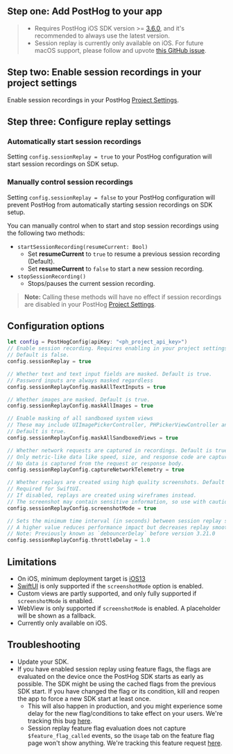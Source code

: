 ## Step one: Add PostHog to your app



<IOSInstall />

> - Requires PostHog iOS SDK version >= [3.6.0](https://github.com/PostHog/posthog-ios/releases), and it's recommended to always use the latest version.
> - Session replay is currently only available on iOS. For future macOS support, please follow and upvote [this GitHub issue](https://github.com/PostHog/posthog-ios/issues/200).

## Step two: Enable session recordings in your project settings

Enable session recordings in your PostHog [Project Settings](https://app.posthog.com/project/settings).

<ProductScreenshot
  imageLight={EnableSessionReplayLight} 
  imageDark={EnableSessionReplayDark} 
  alt="Enable session recordings in your PostHog'"
  classes="rounded"
/>

## Step three: Configure replay settings

### Automatically start session recordings

Setting `config.sessionReplay = true` to your PostHog configuration will start session recordings on SDK setup.

### Manually control session recordings

Setting `config.sessionReplay = false` to your PostHog configuration will prevent PostHog from automatically starting session recordings on SDK setup. 

You can manually control when to start and stop session recordings using the following two methods:

- `startSessionRecording(resumeCurrent: Bool)`
  - Set **resumeCurrent** to `true` to resume a previous session recording (Default). 
  - Set **resumeCurrent** to `false` to start a new session recording. 
- `stopSessionRecording()` 
  - Stops/pauses the current session recording.

> **Note:** Calling these methods will have no effect if session recordings are disabled in your PostHog [Project Settings](https://app.posthog.com/project/settings).

## Configuration options

```swift
let config = PostHogConfig(apiKey: "<ph_project_api_key>")
// Enable session recording. Requires enabling in your project settings as well.
// Default is false.
config.sessionReplay = true

// Whether text and text input fields are masked. Default is true.
// Password inputs are always masked regardless
config.sessionReplayConfig.maskAllTextInputs = true

// Whether images are masked. Default is true.
config.sessionReplayConfig.maskAllImages = true

// Enable masking of all sandboxed system views
// These may include UIImagePickerController, PHPickerViewController and CNContactPickerViewController
// Default is true.
config.sessionReplayConfig.maskAllSandboxedViews = true

// Whether network requests are captured in recordings. Default is true
// Only metric-like data like speed, size, and response code are captured. 
// No data is captured from the request or response body.
config.sessionReplayConfig.captureNetworkTelemetry = true

// Whether replays are created using high quality screenshots. Default is false.
// Required for SwiftUI.
// If disabled, replays are created using wireframes instead.
// The screenshot may contain sensitive information, so use with caution
config.sessionReplayConfig.screenshotMode = true

// Sets the minimum time interval (in seconds) between session replay snapshots.
// A higher value reduces performance impact but decreases replay smoothness. Default is 1.0s.
// Note: Previously known as `debouncerDelay` before version 3.21.0
config.sessionReplayConfig.throttleDelay = 1.0
```

## Limitations

- On iOS, minimum deployment target is [iOS13](/docs/libraries/ios)
- [SwiftUI](https://developer.apple.com/xcode/swiftui/) is only supported if the `screenshotMode` option is enabled.
- Custom views are partly supported, and only fully supported if `screenshotMode`  is enabled.
- WebView is only supported if `screenshotMode` is enabled. A placeholder will be shown as a fallback.
- Currently only available on iOS.

## Troubleshooting

- Update your SDK.
- If you have enabled session replay using feature flags, the flags are evaluated on the device once the PostHog SDK starts as early as possible. The SDK might be using the cached flags from the previous SDK start. If you have changed the flag or its condition, kill and reopen the app to force a new SDK start at least once.
    - This will also happen in production, and you might experience some delay for the new flag/conditions to take effect on your users. We're tracking this bug [here](https://github.com/PostHog/posthog-ios/issues/263).
    - Session replay feature flag evaluation does not capture `$feature_flag_called` events, so the `Usage` tab on the feature flag page won't show anything. We're tracking this feature request [here](https://github.com/PostHog/posthog-android/issues/250).

